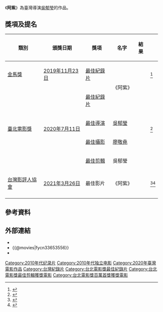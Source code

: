 {{Infobox Film
| name          = 阿紫
| image         = 
| image_size    = 
| caption       = 
| film name     = 
| sec-title     = 
| director      = [[吳郁瑩|吳郁瑩]]
| producer      = 
| producer_2    = 
| writer        = 
| screenplay    = 
| story         = 
| based_on      = 
| narrator      = 
| production_supervisor = 
| starring      = 
| music         = 
| maintheme     = 
| endtheme      = 
| cinematography = 
| editing       = 
| effect        = 
| studio        = 
| runtime       = 83分鐘
| country       = {{台灣電影產地}}
| language      = 華語
| released      = {{film date|2019|11|13|[[2019年金馬國際影展|金馬影展]]|2020|7|31|臺灣}}
| distributor   = 
| issue_date    = 
| sarft_id      = 
| budget        = 
| gross         = 
| website       = 
}}

《'''阿紫'''》為臺灣導演[[吳郁瑩|吳郁瑩]]的作品。

== 獎項及提名 ==
{| class="wikitable sortable plainrowheaders"
! 類別
! 頒獎日期
! 獎項
! 名字
! 結果
! scope="col" class="unsortable"| {{Abbr|參考|參考文獻}}
|-
|[[金馬獎|金馬獎]]
| [[第56屆金馬獎|2019年11月23日]]
| [[金馬獎最佳紀錄片|最佳紀錄片]]
| rowspan="2"|《阿紫》
| {{nom}}
| <ref>{{cite news|title=「第56屆金馬獎」完整入圍名單出爐！﻿|publisher=ETtoday|url=https://star.ettoday.net/news/1547372|date=2019-10-01|author=李湘文|accessdate=2019-10-01|language=zh-hant|archive-date=2019-10-01|archive-url=https://web.archive.org/web/20191001160416/https://star.ettoday.net/news/1547372|dead-url=yes}}</ref>
|-
| rowspan="4"|[[臺北電影獎|臺北電影獎]]
| rowspan="4"| [[2020年臺北電影獎|2020年7月11日]]
| [[台北電影獎最佳紀錄片|最佳紀錄片]]
| {{won}}
| rowspan="4"| <ref>{{cite news|title=台北電影獎入圍名單／《下半場》14項大贏家！范少勳「雙料入圍」影帝、新人|publisher=ETtoday|url=https://star.ettoday.net/news/1714922?redirect=1|date=2020-05-15|author=洪文、羅凌筠|accessdate=2020-05-15|language=zh-hant|archive-date=2020-07-11|archive-url=https://web.archive.org/web/20200711213106/https://star.ettoday.net/news/1714922?redirect=1|dead-url=yes}}</ref>
|-
| [[台北電影獎最佳導演|最佳導演]]
| [[吳郁瑩|吳郁瑩]]
| {{nom}}
|-
| [[台北電影獎最佳攝影|最佳攝影]]
| [[廖敬堯|廖敬堯]]
| {{nom}}
|-
| [[台北電影獎最佳剪輯|最佳剪輯]]
| 吳郁瑩
| {{won}}
|-
| [[台灣影評人協會|台灣影評人協會]]
| [[台灣影評人協會#第二屆（2021）|2021年3月26日]]
| 最佳影片
| 《阿紫》
| {{won}}
| <ref name="2rdWinner">{{cite web|url=https://www.facebook.com/TaiwanFilmCriticsSociety/posts/909887789574900|title=【本日新聞稿：台灣影評人協會獎最佳影片由《阿紫》獲得，陳玉勳獲最佳導演】|work=[[Facebook|Facebook]]|author=台灣影評人協會|date=2021-03-26|accessdate=2021-03-26|archive-date=2021-03-26|archive-url=https://web.archive.org/web/20210326120837/https://www.facebook.com/TaiwanFilmCriticsSociety/posts/909887789574900|dead-url=no}}</ref><ref name="2ndcna">{{cite web|url=https://www.cna.com.tw/news/amov/202103260144.aspx|title=影視聽傑出工作者頒獎 鼓勵年輕影人創作|work=[[中央通訊社|中央通訊社]]|author=王心妤|date=2021-03-26|accessdate=2021-03-26|archive-date=2021-03-26|archive-url=https://web.archive.org/web/20210326122611/https://www.cna.com.tw/news/amov/202103260144.aspx|dead-url=no}}</ref>
|-
|}

== 參考資料 ==
{{reflist}}

== 外部連結 ==
* {{douban}}
* {{@movies|fycn33653556}}
* {{IMDb title|tt11079934}}

{{台北電影獎最佳紀錄片}}
{{台北電影獎最佳剪輯}}
{{台灣影評人協會獎最佳影片}}
{{Portal bar|台灣|電影}}
[[Category:2010年代纪录片|Category:2010年代纪录片]]
[[Category:2010年代独立电影|Category:2010年代独立电影]]
[[Category:2020年臺灣電影作品|Category:2020年臺灣電影作品]]
[[Category:台灣紀錄片|Category:台灣紀錄片]]
[[Category:台北電影獎最佳紀錄片|Category:台北電影獎最佳紀錄片]]
[[Category:台北電影獎最佳剪輯獲獎電影|Category:台北電影獎最佳剪輯獲獎電影]]
[[Category:台北電影獎百萬首獎獲獎電影|Category:台北電影獎百萬首獎獲獎電影]]